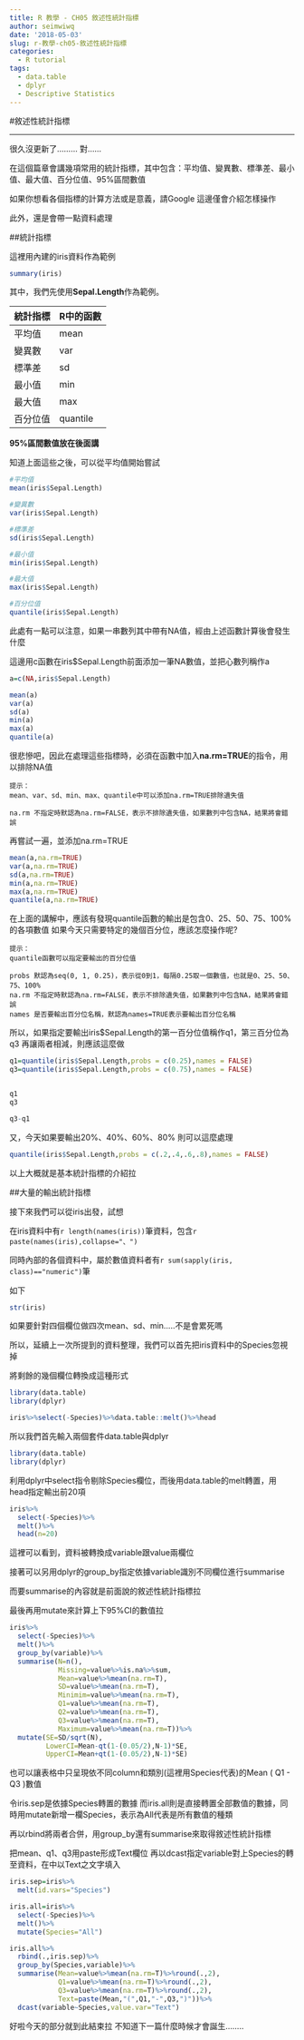 ```yaml
---
title: R 教學 - CH05 敘述性統計指標
author: seimwiwq
date: '2018-05-03'
slug: r-教學-ch05-敘述性統計指標
categories:
  - R tutorial
tags:
  - data.table
  - dplyr
  - Descriptive Statistics
---
```



#敘述性統計指標

***

很久沒更新了.........
對......

在這個篇章會講幾項常用的統計指標，其中包含：平均值、變異數、標準差、最小值、最大值、百分位值、95%區間數值

如果你想看各個指標的計算方法或是意義，請Google
這邊僅會介紹怎樣操作

此外，還是會帶一點資料處理

##統計指標

這裡用內建的iris資料作為範例

```r
summary(iris)
```

其中，我們先使用**Sepal.Length**作為範例。

統計指標|R中的函數
--------|--------
平均值|mean
變異數|var
標準差|sd
最小值|min
最大值|max
百分位值|quantile

**95%區間數值放在後面講**

知道上面這些之後，可以從平均值開始嘗試

```r
#平均值
mean(iris$Sepal.Length)

#變異數
var(iris$Sepal.Length)

#標準差
sd(iris$Sepal.Length)

#最小值
min(iris$Sepal.Length)

#最大值
max(iris$Sepal.Length)

#百分位值
quantile(iris$Sepal.Length)

```

此處有一點可以注意，如果一串數列其中帶有NA值，經由上述函數計算後會發生什麼

這邊用c函數在iris$Sepal.Length前面添加一筆NA數值，並把心數列稱作a


```r
a=c(NA,iris$Sepal.Length)

mean(a)
var(a)
sd(a)
min(a)
max(a)
quantile(a)
```

很悲慘吧，因此在處理這些指標時，必須在函數中加入**na.rm=TRUE**的指令，用以排除NA值

~~~~~
提示：
mean、var、sd、min、max、quantile中可以添加na.rm=TRUE排除遺失值

na.rm 不指定時默認為na.rm=FALSE，表示不排除遺失值，如果數列中包含NA，結果將會錯誤
~~~~~

再嘗試一遍，並添加na.rm=TRUE

```r
mean(a,na.rm=TRUE)
var(a,na.rm=TRUE)
sd(a,na.rm=TRUE)
min(a,na.rm=TRUE)
max(a,na.rm=TRUE)
quantile(a,na.rm=TRUE)
```


在上面的講解中，應該有發現quantile函數的輸出是包含0、25、50、75、100%的各項數值
如果今天只需要特定的幾個百分位，應該怎麼操作呢?

~~~~~
提示：
quantile函數可以指定要輸出的百分位值

probs 默認為seq(0, 1, 0.25)，表示從0到1，每隔0.25取一個數值，也就是0、25、50、75、100%
na.rm 不指定時默認為na.rm=FALSE，表示不排除遺失值，如果數列中包含NA，結果將會錯誤
names 是否要輸出百分位名稱，默認為names=TRUE表示要輸出百分位名稱
~~~~~

所以，如果指定要輸出iris$Sepal.Length的第一百分位值稱作q1，第三百分位為q3
再讓兩者相減，則應該這麼做

```r
q1=quantile(iris$Sepal.Length,probs = c(0.25),names = FALSE)
q3=quantile(iris$Sepal.Length,probs = c(0.75),names = FALSE)


q1
q3

q3-q1
```

又，今天如果要輸出20%、40%、60%、80%
則可以這麼處理

```r
quantile(iris$Sepal.Length,probs = c(.2,.4,.6,.8),names = FALSE)
```

以上大概就是基本統計指標的介紹拉

##大量的輸出統計指標

接下來我們可以從iris出發，試想

在iris資料中有`r length(names(iris))`筆資料，包含`r paste(names(iris),collapse="、")`

同時內部的各個資料中，屬於數值資料者有`r sum(sapply(iris, class)=="numeric")`筆

如下


```r
str(iris)

```

如果要針對四個欄位做四次mean、sd、min.....不是會累死嗎

所以，延續上一次所提到的資料整理，我們可以首先把iris資料中的Species忽視掉

將剩餘的幾個欄位轉換成這種形式

```r
library(data.table)
library(dplyr)

iris%>%select(-Species)%>%data.table::melt()%>%head
```


所以我們首先輸入兩個套件data.table與dplyr

```r
library(data.table)
library(dplyr)
```

利用dplyr中select指令剔除Species欄位，而後用data.table的melt轉置，用head指定輸出前20項

```r
iris%>%
  select(-Species)%>%
  melt()%>%
  head(n=20)
```

這裡可以看到，資料被轉換成variable跟value兩欄位

接著可以另用dplyr的group_by指定依據variable識別不同欄位進行summarise

而要summarise的內容就是前面說的敘述性統計指標拉

最後再用mutate來計算上下95%CI的數值拉


```r
iris%>%
  select(-Species)%>%
  melt()%>%
  group_by(variable)%>%
  summarise(N=n(),
            Missing=value%>%is.na%>%sum,
            Mean=value%>%mean(na.rm=T),
            SD=value%>%mean(na.rm=T),
            Minimim=value%>%mean(na.rm=T),
            Q1=value%>%mean(na.rm=T),
            Q2=value%>%mean(na.rm=T),
            Q3=value%>%mean(na.rm=T),
            Maximum=value%>%mean(na.rm=T))%>%
  mutate(SE=SD/sqrt(N),
         LowerCI=Mean-qt(1-(0.05/2),N-1)*SE,
         UpperCI=Mean+qt(1-(0.05/2),N-1)*SE)
```

也可以讓表格中只呈現依不同column和類別(這裡用Species代表)的Mean ( Q1 - Q3 )數值

令iris.sep是依據Species轉置的數據
而iris.all則是直接轉置全部數值的數據，同時用mutate新增一欄Species，表示為All代表是所有數值的種類

再以rbind將兩者合併，用group_by還有summarise來取得敘述性統計指標

把mean、q1、q3用paste形成Text欄位
再以dcast指定variable對上Species的轉至資料，在中以Text之文字填入

```r
iris.sep=iris%>%
  melt(id.vars="Species")

iris.all=iris%>%
  select(-Species)%>%
  melt()%>%
  mutate(Species="All")

iris.all%>%
  rbind(.,iris.sep)%>%
  group_by(Species,variable)%>%
  summarise(Mean=value%>%mean(na.rm=T)%>%round(.,2),
            Q1=value%>%mean(na.rm=T)%>%round(.,2),
            Q3=value%>%mean(na.rm=T)%>%round(.,2),
            Text=paste(Mean,"(",Q1,"-",Q3,")"))%>%
  dcast(variable~Species,value.var="Text")
```


好啦今天的部分就到此結束拉
不知道下一篇什麼時候才會誕生........